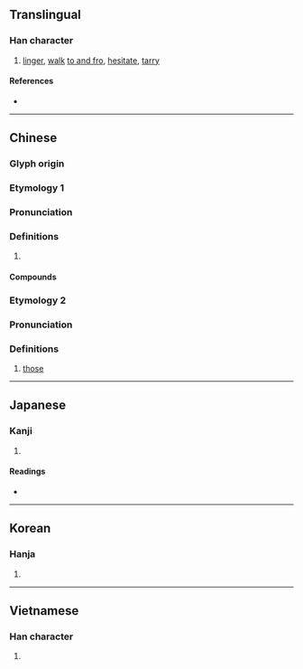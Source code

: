 {{character info/new}}
==Translingual==

===Han character===
{{Han char|rn=60|rad=彳|as=06|sn=9|four=26200|canj=HOWR|ids=⿰彳回}}

# [[linger]], [[walk]] [[to and fro]], [[hesitate]], [[tarry]]

====References====
* {{Han ref|kx=0366.150|dkj=10095|dj=0687.090|hdz=20819.150|uh=5F8A|ud=24458|bh=ABDE|bd=43998}}

----

==Chinese==
{{zh-forms}}

===Glyph origin===
{{Han etym}}

===Etymology 1===
===Pronunciation===
{{zh-pron
|m=huái
|c=wui4
|mn=hôe/tw:hoâi
|mc=y
|oc=y
|cat=
}}

===Definitions===
{{zh-hanzi}}

# {{rfdef|zh}}

====Compounds====
{{zh-der|低徊|低徊不已|弭節徘徊|徊徨|徊翔|徘徊|徘徊歧路}}

===Etymology 2===
===Pronunciation===
{{zh-pron
|mn=qz:hoâi
|cat=
}}

===Definitions===
{{zh-hanzi}}

# {{lb|zh|Quanzhou|_|Min Nan}} [[those]]

----

==Japanese==

===Kanji===
{{ja-kanji|grade=|rs=彳06}}

# {{defn|lang=ja|sort=彳06}}

====Readings====
* {{ja-readings|on=[[かい]] (kai), [[え]] (e)|kun=[[さまよう]] (samayou)}}

----

==Korean==

===Hanja===
{{ko-hanja|hangeul=회|eumhun=|rv=hoe|mr=hoe|y=hoy}}

# {{defn|lang=ko|sort=彳06}}

----

==Vietnamese==

===Han character===
{{vi-hantu|[[hồi]], [[hòi]]|rs=彳06}}

# {{defn|lang=vi|sort=彳06}}